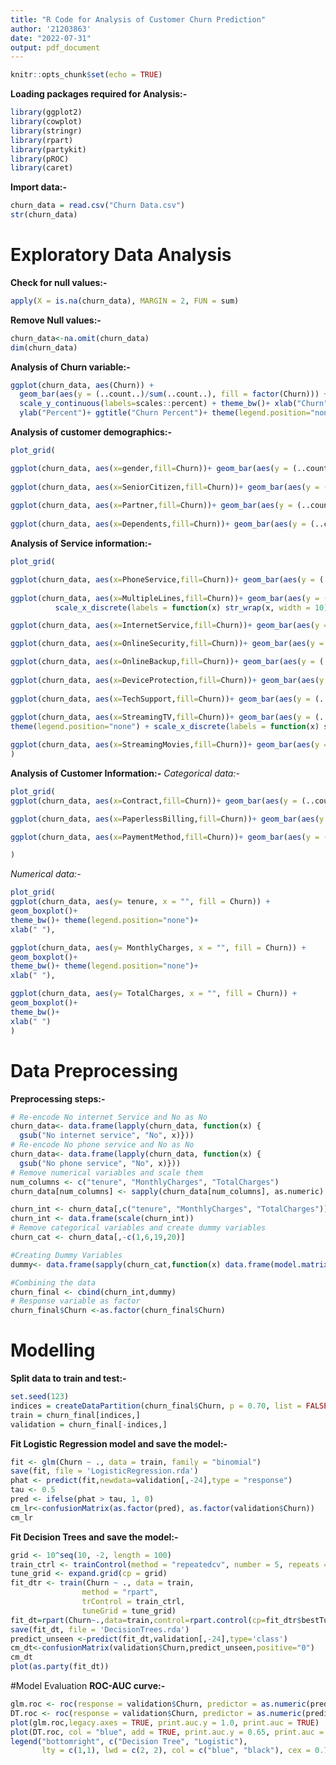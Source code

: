 ```yaml
---
title: "R Code for Analysis of Customer Churn Prediction"
author: '21203863'
date: "2022-07-31"
output: pdf_document
---
```


```r
knitr::opts_chunk$set(echo = TRUE)
```
**Loading packages required for Analysis:-**
```r
library(ggplot2)
library(cowplot)
library(stringr)
library(rpart)
library(partykit)
library(pROC)
library(caret)
```
**Import data:-**
```r
churn_data = read.csv("Churn Data.csv")
str(churn_data)
```
# Exploratory Data Analysis
**Check for null values:-**
```r
apply(X = is.na(churn_data), MARGIN = 2, FUN = sum)
```
**Remove Null values:-**
```r
churn_data<-na.omit(churn_data)
dim(churn_data)
```
**Analysis of Churn variable:-**
```r
ggplot(churn_data, aes(Churn)) + 
  geom_bar(aes(y = (..count..)/sum(..count..), fill = factor(Churn))) + 
  scale_y_continuous(labels=scales::percent) + theme_bw()+ xlab("Churn") + 
  ylab("Percent")+ ggtitle("Churn Percent")+ theme(legend.position="none")
```
**Analysis of customer demographics:-**
```r
plot_grid(

ggplot(churn_data, aes(x=gender,fill=Churn))+ geom_bar(aes(y = (..count..)/sum(..count..), fill = factor(Churn)))+ scale_y_continuous(labels=scales::percent) + ylab("Percent") + theme_bw()+theme(legend.position="none"),
  
ggplot(churn_data, aes(x=SeniorCitizen,fill=Churn))+ geom_bar(aes(y = (..count..)/sum(..count..), fill = factor(Churn)),position = 'fill')+scale_y_continuous(labels=scales::percent) + ylab("Percent")+theme_bw()+theme(legend.position="none"),
  
ggplot(churn_data, aes(x=Partner,fill=Churn))+ geom_bar(aes(y = (..count..)/sum(..count..), fill = factor(Churn)),position = 'fill')+scale_y_continuous(labels=scales::percent) + ylab("Percent")+theme_bw(),
  
ggplot(churn_data, aes(x=Dependents,fill=Churn))+ geom_bar(aes(y = (..count..)/sum(..count..), fill = factor(Churn)),position = 'fill')+scale_y_continuous(labels=scales::percent) + ylab("Percent")+theme_bw()+theme(legend.position="none"))
```
**Analysis of Service information:-**
```r
plot_grid(

ggplot(churn_data, aes(x=PhoneService,fill=Churn))+ geom_bar(aes(y = (..count..)/sum(..count..), fill = factor(Churn)),position = 'fill')+scale_y_continuous(labels=scales::percent) + ylab("Percent")+theme_bw()+theme(legend.position="none"),
         
ggplot(churn_data, aes(x=MultipleLines,fill=Churn))+ geom_bar(aes(y = (..count..)/sum(..count..), fill = factor(Churn)),position = 'fill')+scale_y_continuous(labels=scales::percent) + ylab("Percent")+theme_bw()+theme(legend.position="none") + 
          scale_x_discrete(labels = function(x) str_wrap(x, width = 10)),

ggplot(churn_data, aes(x=InternetService,fill=Churn))+ geom_bar(aes(y = (..count..)/sum(..count..), fill = factor(Churn)),position = 'fill')+scale_y_continuous(labels=scales::percent) + ylab("Percent")+theme_bw()+theme(legend.position="none"), 

ggplot(churn_data, aes(x=OnlineSecurity,fill=Churn))+ geom_bar(aes(y = (..count..)/sum(..count..), fill = factor(Churn)),position = 'fill')+scale_y_continuous(labels=scales::percent) + ylab("Percent")+theme_bw()+theme(legend.position="none")+scale_x_discrete(labels = function(x) str_wrap(x, width = 10)),

ggplot(churn_data, aes(x=OnlineBackup,fill=Churn))+ geom_bar(aes(y = (..count..)/sum(..count..), fill = factor(Churn)),position = 'fill')+scale_y_continuous(labels=scales::percent) + ylab("Percent")+theme_bw()+theme(legend.position="none")+ scale_x_discrete(labels = function(x) str_wrap(x, width = 10)),
          
ggplot(churn_data, aes(x=DeviceProtection,fill=Churn))+ geom_bar(aes(y = (..count..)/sum(..count..), fill = factor(Churn)),position = 'fill')+scale_y_continuous(labels=scales::percent) + ylab("Percent")+theme_bw()+theme(legend.position="none")+ scale_x_discrete(labels = function(x) str_wrap(x, width = 10)),
          
ggplot(churn_data, aes(x=TechSupport,fill=Churn))+ geom_bar(aes(y = (..count..)/sum(..count..), fill = factor(Churn)),position = 'fill')+scale_y_continuous(labels=scales::percent) + ylab("Percent")+theme_bw() +theme(legend.position="none")+ scale_x_discrete(labels = function(x) str_wrap(x, width = 10)),
          
ggplot(churn_data, aes(x=StreamingTV,fill=Churn))+ geom_bar(aes(y = (..count..)/sum(..count..), fill = factor(Churn)),position = 'fill')+scale_y_continuous(labels=scales::percent) + ylab("Percent")+theme_bw() +
theme(legend.position="none") + scale_x_discrete(labels = function(x) str_wrap(x, width = 10)),

ggplot(churn_data, aes(x=StreamingMovies,fill=Churn))+ geom_bar(aes(y = (..count..)/sum(..count..), fill = factor(Churn)),position = 'fill')+scale_y_continuous(labels=scales::percent) + ylab("Percent")+theme_bw() + scale_x_discrete(labels = function(x) str_wrap(x, width = 10))
)
```
**Analysis of Customer Information:-**
*Categorical data:-*
```r
plot_grid(
ggplot(churn_data, aes(x=Contract,fill=Churn))+ geom_bar(aes(y = (..count..)/sum(..count..), fill = factor(Churn)),position = 'fill')+scale_y_continuous(labels=scales::percent) + ylab("Percent")+theme_bw() + scale_x_discrete(labels = function(x) str_wrap(x, width = 10)),

ggplot(churn_data, aes(x=PaperlessBilling,fill=Churn))+ geom_bar(aes(y = (..count..)/sum(..count..), fill = factor(Churn)),position = 'fill')+scale_y_continuous(labels=scales::percent) + ylab("Percent")+theme_bw() + theme(legend.position="none") + scale_x_discrete(labels = function(x) str_wrap(x, width = 10)),

ggplot(churn_data, aes(x=PaymentMethod,fill=Churn))+ geom_bar(aes(y = (..count..)/sum(..count..), fill = factor(Churn)),position = 'fill')+scale_y_continuous(labels=scales::percent) + ylab("Percent")+theme_bw() + theme(legend.position="none") + scale_x_discrete(labels = function(x) str_wrap(x, width = 10))

)
```
*Numerical data:-*
```r
plot_grid(
ggplot(churn_data, aes(y= tenure, x = "", fill = Churn)) + 
geom_boxplot()+ 
theme_bw()+ theme(legend.position="none")+
xlab(" "),

ggplot(churn_data, aes(y= MonthlyCharges, x = "", fill = Churn)) + 
geom_boxplot()+ 
theme_bw()+ theme(legend.position="none")+
xlab(" "),

ggplot(churn_data, aes(y= TotalCharges, x = "", fill = Churn)) + 
geom_boxplot()+ 
theme_bw()+
xlab(" ")
)
```
# Data Preprocessing
**Preprocessing steps:-**
```r
# Re-encode No internet Service and No as No
churn_data<- data.frame(lapply(churn_data, function(x) {
  gsub("No internet service", "No", x)}))
# Re-encode No phone service and No as No
churn_data<- data.frame(lapply(churn_data, function(x) {
  gsub("No phone service", "No", x)}))
# Remove numerical variables and scale them
num_columns <- c("tenure", "MonthlyCharges", "TotalCharges")
churn_data[num_columns] <- sapply(churn_data[num_columns], as.numeric)

churn_int <- churn_data[,c("tenure", "MonthlyCharges", "TotalCharges")]
churn_int <- data.frame(scale(churn_int))
# Remove categorical variables and create dummy variables
churn_cat <- churn_data[,-c(1,6,19,20)]

#Creating Dummy Variables
dummy<- data.frame(sapply(churn_cat,function(x) data.frame(model.matrix(~x-1,data =churn_cat))[,-1]))

#Combining the data
churn_final <- cbind(churn_int,dummy)
# Response variable as factor
churn_final$Churn <-as.factor(churn_final$Churn)
```
# Modelling
**Split data to train and test:-**
```r
set.seed(123)
indices = createDataPartition(churn_final$Churn, p = 0.70, list = FALSE)
train = churn_final[indices,]
validation = churn_final[-indices,]
```
**Fit Logistic Regression model and save the model:-**
```r
fit <- glm(Churn ~ ., data = train, family = "binomial")
save(fit, file = 'LogisticRegression.rda')
phat <- predict(fit,newdata=validation[,-24],type = "response")
tau <- 0.5
pred <- ifelse(phat > tau, 1, 0)
cm_lr<-confusionMatrix(as.factor(pred), as.factor(validation$Churn))
cm_lr
```
**Fit Decision Trees and save the model:-**
```r
grid <- 10^seq(10, -2, length = 100)
train_ctrl <- trainControl(method = "repeatedcv", number = 5, repeats = 10)
tune_grid <- expand.grid(cp = grid)
fit_dtr <- train(Churn ~ ., data = train,
                method = "rpart",
                trControl = train_ctrl,
                tuneGrid = tune_grid)
fit_dt=rpart(Churn~.,data=train,control=rpart.control(cp=fit_dtr$bestTune[[1]]))
save(fit_dt, file = 'DecisionTrees.rda')
predict_unseen <-predict(fit_dt,validation[,-24],type='class')
cm_dt<-confusionMatrix(validation$Churn,predict_unseen,positive="0")
cm_dt
plot(as.party(fit_dt))
```
#Model Evaluation
**ROC-AUC curve:-**
```r
glm.roc <- roc(response = validation$Churn, predictor = as.numeric(pred))
DT.roc <- roc(response = validation$Churn, predictor = as.numeric(predict_unseen))
plot(glm.roc,legacy.axes = TRUE, print.auc.y = 1.0, print.auc = TRUE)
plot(DT.roc, col = "blue", add = TRUE, print.auc.y = 0.65, print.auc = TRUE)
legend("bottomright", c("Decision Tree", "Logistic"),
       lty = c(1,1), lwd = c(2, 2), col = c("blue", "black"), cex = 0.75)
```